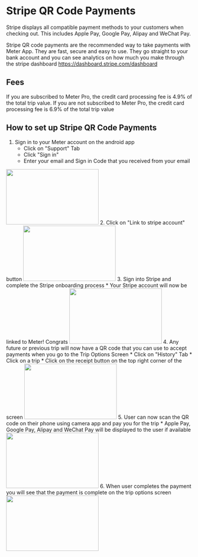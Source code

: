 # Stripe QR Code Payments

Stripe displays all compatible payment methods to your customers when checking out. This includes Apple Pay, Google Pay, Alipay and WeChat Pay.

Stripe QR code payments are the recommended way to take payments with Meter App. They are fast, secure and easy to use. They go straight to your bank account and you can see analytics on how much you make through the stripe dashboard https://dashboard.stripe.com/dashboard

## Fees
If you are subscribed to Meter Pro, the credit card processing fee is 4.9% of the total trip value. If you are not subscribed to Meter Pro, the credit card processing fee is 6.9% of the total trip value


## How to set up Stripe QR Code Payments

1. Sign in to your Meter account on the android app
    * Click on "Support" Tab
    * Click "Sign in"
    * Enter your email and Sign in Code that you received from your email
<img height="150" src="https://www.meterapp.co/screenshots/Screenshot_1699048925.png" width="250"/>
2. Click on "Link to stripe account" button
<img height="150" src="https://www.meterapp.co/screenshots/Screenshot_1699048937.png" width="250"/>
3. Sign into Stripe and complete the Stripe onboarding process
    * Your Stripe account will now be linked to Meter! Congrats
<img height="150" src="https://www.meterapp.co/screenshots/Screenshot_1699049288.png" width="250"/>
4. Any future or previous trip will now have a QR code that you can use to accept payments when you go to the Trip Options Screen
    * Click on "History" Tab
    * Click on a trip
    * Click on the receipt button on the top right corner of the screen
<img height="150" src="https://www.meterapp.co/screenshots/Screenshot_1699049411.png" width="250"/>
5. User can now scan the QR code on their phone using camera app and pay you for the trip
    * Apple Pay, Google Pay, Alipay and WeChat Pay will be displayed to the user if available
<img height="150" src="https://www.meterapp.co/screenshots/Screenshot_1699049469.png" width="250"/>
6. When user completes the payment you will see that the payment is complete on the trip options screen
<img height="150" src="https://www.meterapp.co/screenshots/Screenshot_1699049596.png" width="250"/>
